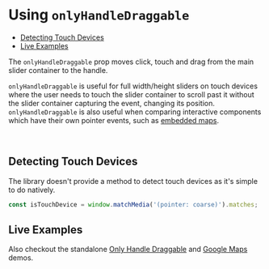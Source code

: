 


<Meta title="Docs/Only Handle Draggable" component={ReactCompareSlider} />

# Using `onlyHandleDraggable`

- [Detecting Touch Devices](<#detecting-touch-devices>)
- [Live Examples](<#live-examples>)

The `onlyHandleDraggable` prop moves click, touch and drag from the main slider
container to the handle.

`onlyHandleDraggable` is useful for full width/height sliders on touch devices
where the user needs to touch the slider container to scroll past it
without the slider container capturing the event, changing its position.
`onlyHandleDraggable` is also useful when comparing interactive components which
have their own pointer events, such as [embedded maps](/?path=/story/demos-custom-components--google-maps).

<br/>

## Detecting Touch Devices

The library doesn't provide a method to detect touch devices as it's simple to
do natively.

```js
const isTouchDevice = window.matchMedia('(pointer: coarse)').matches;
```

## Live Examples

<Canvas>
    <Story id="demos--only-handle-draggable" />
</Canvas>

<Canvas>
    <Story id="demos-custom-components--google-maps" />
</Canvas>

<ArgsTable of={ReactCompareSlider} />

Also checkout the standalone
[Only Handle Draggable](?path=/story/demos--only-handle-draggable) and
[Google Maps](?path=/story/demos-custom-components--google-maps) demos.
